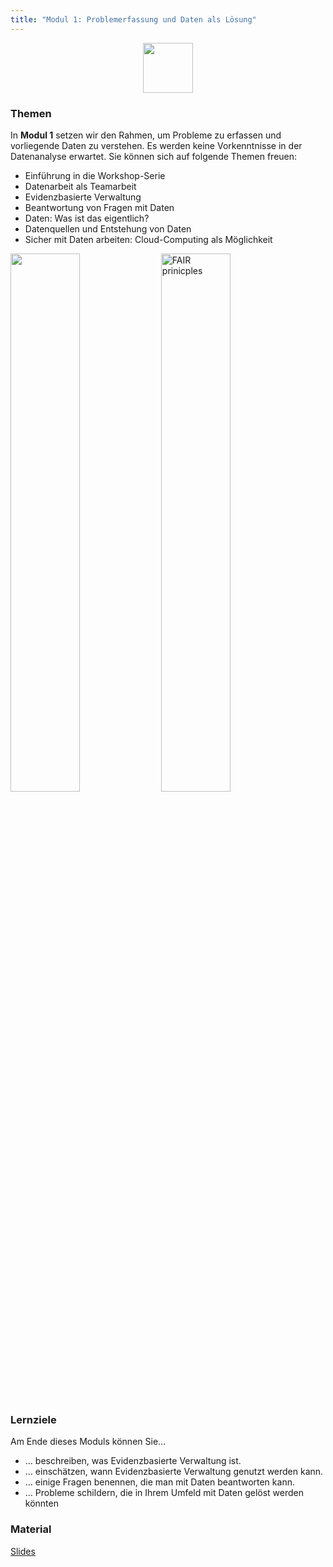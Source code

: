 ```yaml
---
title: "Modul 1: Problemerfassung und Daten als Lösung"
---
```


<p align="center">
<img src="../../icons/files.png" width="80" height="80" class="center">
</p> 


### Themen
In **Modul 1** setzen wir den Rahmen, um Probleme zu erfassen und vorliegende Daten zu verstehen. Es werden keine Vorkenntnisse in der Datenanalyse erwartet. Sie können sich auf folgende Themen freuen:

* Einführung in die Workshop-Serie
* Datenarbeit als Teamarbeit
* Evidenzbasierte Verwaltung
* Beantwortung von Fragen mit Daten
* Daten: Was ist das eigentlich?
* Datenquellen und Entstehung von Daten
* Sicher mit Daten arbeiten: Cloud-Computing als Möglichkeit

![](../../icons/Daten-Fragen.jpg){width=47%}
![FAIR prinicples](../../icons/fair.jpg){width=47% fig-alt="F=findable, A=accessible, I=interoperable, R=reusable"}


::: {.callout-tip} 
### Lernziele
Am Ende dieses Moduls können Sie...

* ... beschreiben, was Evidenzbasierte Verwaltung ist.
* ... einschätzen, wann Evidenzbasierte Verwaltung genutzt werden kann.
* ... einige Fragen benennen, die man mit Daten beantworten kann.
* ... Probleme schildern, die in Ihrem Umfeld mit Daten gelöst werden könnten
:::

### Material

[Slides](slides/ADA3_Modul_1.pdf)

<!-- (https://drive.google.com/file/d/1LKjMsyAIjNhZ7Gt9Z-gKVdaPCPuIqYNr/view?usp=sharing) -->
